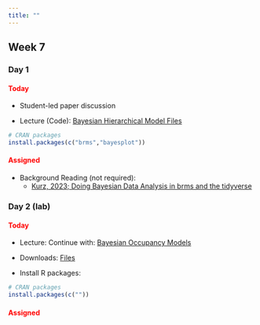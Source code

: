 ```yaml
---
title: ""
---
```


## Week 7

### Day 1

#### [Today]{style="color:red;"}

-   Student-led paper discussion

-   Lecture (Code): <a href="/classfiles/Bayesian.Hierarchical.Model.zip">Bayesian Hierarchical Model Files</a>

```r
# CRAN packages
install.packages(c("brms","bayesplot"))
```

#### [Assigned]{style="color:red;"}

- Background Reading (not required): 
  - [Kurz, 2023; Doing Bayesian Data Analysis in brms and the tidyverse](https://bookdown.org/content/3686/) 


### Day 2 (lab)

#### [Today]{style="color:red;"}

-    Lecture: Continue with: <a href="/FW680A4/bayesian.occ.qmd">Bayesian Occupancy Models</a>

-   Downloads: <a href="/classfiles/occlab/week7files.zip">Files</a>

-   Install R packages:

```r
# CRAN packages
install.packages(c(""))
```


#### [Assigned]{style="color:red;"}



<!-- -   Readings for next class:  -->
<!--     - <a href="https://statistics4ecologists-v2.netlify.app/mmi#mmi">Fieberg, Ch. 8</a> -->






